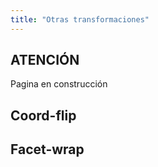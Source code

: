 ```yaml
---
title: "Otras transformaciones"
---
```


::: callout-warning
## ATENCIÓN

Pagina en construcción
:::

## Coord-flip

## Facet-wrap
